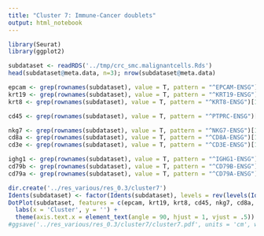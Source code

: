 ```yaml
---
title: "Cluster 7: Immune-Cancer doublets"
output: html_notebook
---
```



```r
library(Seurat)
library(ggplot2)

```

```r

subdataset <- readRDS('../tmp/crc_smc.malignantcells.Rds')
head(subdataset@meta.data, n=3); nrow(subdataset@meta.data)

```

```r
epcam <- grep(rownames(subdataset), value = T, pattern = "^EPCAM-ENSG")[1]
krt19 <- grep(rownames(subdataset), value = T, pattern = "^KRT19-ENSG")[1]
krt8 <- grep(rownames(subdataset), value = T, pattern = "^KRT8-ENSG")[1]

cd45 <- grep(rownames(subdataset), value = T, pattern = "^PTPRC-ENSG")[1]

nkg7 <- grep(rownames(subdataset), value = T, pattern = "^NKG7-ENSG")[1]
cd8a <- grep(rownames(subdataset), value = T, pattern = "^CD8A-ENSG")[1]
cd3e <- grep(rownames(subdataset), value = T, pattern = "^CD3E-ENSG")[1]

ighg1 <- grep(rownames(subdataset), value = T, pattern = "^IGHG1-ENSG")[1]
cd79b <- grep(rownames(subdataset), value = T, pattern = "^CD79B-ENSG")[1]
cd79a <- grep(rownames(subdataset), value = T, pattern = "^CD79A-ENSG")[1]

```

```r
dir.create('../res_various/res_0.3/cluster7')
Idents(subdataset) <- factor(Idents(subdataset), levels = rev(levels(Idents(subdataset))))
DotPlot(subdataset, features = c(epcam, krt19, krt8, cd45, nkg7, cd8a, cd3e, ighg1, cd79a, cd79b)) + 
  labs(x = 'Cluster', y = '') +
  theme(axis.text.x = element_text(angle = 90, hjust = 1, vjust = .5))
#ggsave('../res_various/res_0.3/cluster7/cluster7.pdf', units = 'cm', width = 8, height = 10)

```

